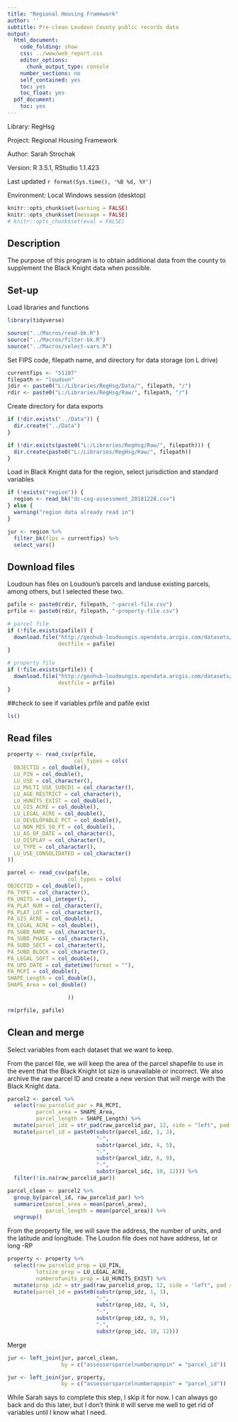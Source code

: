 ```yaml
---
title: "Regional Housing Framework"
author: ''
subtitle: Pre-clean Loudoun County public records data
output:
  html_document:
    code_folding: show
    css: ../www/web_report.css
    editor_options:
      chunk_output_type: console
    number_sections: no
    self_contained: yes
    toc: yes
    toc_float: yes
  pdf_document:
    toc: yes
---
```


<link rel="stylesheet" href="//fonts.googleapis.com/css?family=Lato" />

Library: RegHsg

Project: Regional Housing Framework

Author: Sarah Strochak

Version: R 3.5.1, RStudio 1.1.423

Last updated `r format(Sys.time(), '%B %d, %Y')`

Environment: Local Windows session (desktop)


```r
knitr::opts_chunk$set(warning = FALSE)
knitr::opts_chunk$set(message = FALSE)
# knitr::opts_chunk$set(eval = FALSE)
```

## Description

The purpose of this program is to obtain additional data from the county to supplement the Black Knight data when possible.

## Set-up
Load libraries and functions
```r
library(tidyverse)

source("../Macros/read-bk.R")
source("../Macros/filter-bk.R")
source("../Macros/select-vars.R")

```


Set FIPS code, filepath name, and directory for data storage (on L drive)

```r
currentfips <- "51107"
filepath <- "loudoun"
jdir <- paste0("L:/Libraries/RegHsg/Data/", filepath, "/")
rdir <- paste0("L:/Libraries/RegHsg/Raw/", filepath, "/")


```


Create directory for data exports
```r
if (!dir.exists("../Data")) {
  dir.create("../Data")
}

if (!dir.exists(paste0("L:/Libraries/RegHsg/Raw/", filepath))) {
  dir.create(paste0("L:/Libraries/RegHsg/Raw/", filepath))
}

```

Load in Black Knight data for the region, select jurisdiction and standard variables
```r
if (!exists("region")) {
  region <- read_bk("dc-cog-assessment_20181228.csv")
} else {
  warning("region data already read in")
}

jur <- region %>% 
  filter_bk(fips = currentfips) %>% 
  select_vars()

```
## Download files

Loudoun has files on Loudoun's parcels and landuse existing parcels, among others, but I selected these two. 

```r
pafile <- paste0(rdir, filepath, "-parcel-file.csv")
prfile <- paste0(rdir, filepath, "-property-file.csv")

# parcel file
if (!file.exists(pafile)) {
  download.file("http://geohub-loudoungis.opendata.arcgis.com/datasets/940679f5fe8444699893a1ed7bb7c2c6_5.csv",
                destfile = pafile)
}

# property file
if (!file.exists(prfile)) {
  download.file("http://geohub-loudoungis.opendata.arcgis.com/datasets/5ef377801d824cd0b483d800f862675d_1.csv",
                destfile = prfile)
}

```
##check to see if variables prfile and pafile exist
```r
ls()
```
## Read files
```r

property <- read_csv(prfile,
                     col_types = cols(
  OBJECTID = col_double(),
  LU_PIN = col_double(),
  LU_USE = col_character(),
  LU_MULTI_USE_SUBCD1 = col_character(),
  LU_AGE_RESTRICT = col_character(),
  LU_HUNITS_EXIST = col_double(),
  LU_GIS_ACRE = col_double(),
  LU_LEGAL_ACRE = col_double(),
  LU_DEVELOPABLE_PCT = col_double(),
  LU_NON_RES_SQ_FT = col_double(),
  LU_AS_OF_DATE = col_character(),
  LU_DISPLAY = col_character(),
  LU_TYPE = col_character(),
  LU_USE_CONSOLIDATED = col_character()
))

parcel <- read_csv(pafile,
                   col_types = cols(
OBJECTID = col_double(),
PA_TYPE = col_character(),
PA_UNITS = col_integer(),
PA_PLAT_NUM = col_character(),
PA_PLAT_LOT = col_character(),
PA_GIS_ACRE = col_double(),
PA_LEGAL_ACRE = col_double(),
PA_SUBD_NAME = col_character(),
PA_SUBD_PHASE = col_character(),
PA_SUBD_SECT = col_character(),
PA_SUBD_BLOCK = col_character(),
PA_LEGAL_SQFT = col_double(),
PA_UPD_DATE = col_datetime(format = ""),
PA_MCPI = col_double(),
SHAPE_Length = col_double(),
SHAPE_Area = col_double()

                   ))

rm(prfile, pafile)

```

## Clean and merge

Select variables from each dataset that we want to keep.

From the parcel file, we will keep the area of the parcel shapefile to use in the event that the Black Knight lot size is unavailable or incorrect.
We also archive the raw parcel ID and create a new version that will merge with the Black Knight data.

```r
parcel2 <- parcel %>% 
  select(raw_parcelid_par = PA_MCPI,
         parcel_area = SHAPE_Area, 
         parcel_length = SHAPE_Length) %>% 
  mutate(parcel_idz = str_pad(raw_parcelid_par, 12, side = "left", pad = "0")) %>% 
  mutate(parcel_id = paste0(substr(parcel_idz, 1, 3),
                            "-",
                            substr(parcel_idz, 4, 5),
                            "-", 
                            substr(parcel_idz, 6, 9),
                            "-",
                            substr(parcel_idz, 10, 12))) %>% 
  filter(!is.na(raw_parcelid_par))

```

```r

parcel_clean <- parcel2 %>% 
  group_by(parcel_id, raw_parcelid_par) %>% 
  summarize(parcel_area = mean(parcel_area),
            parcel_length = mean(parcel_area)) %>% 
  ungroup()

```

From the property file, we will save the address, the number of units, and the latitude and longitude.
The Loudon file does not have address, lat or long -RP
```r
property <- property %>% 
  select(raw_parcelid_prop = LU_PIN,
         lotsize_prop = LU_LEGAL_ACRE,
         numberofunits_prop = LU_HUNITS_EXIST) %>% 
  mutate(prop_idz = str_pad(raw_parcelid_prop, 12, side = "left", pad = "0")) %>% 
  mutate(parcel_id = paste0(substr(prop_idz, 1, 3),
                            "-",
                            substr(prop_idz, 4, 5),
                            "-", 
                            substr(prop_idz, 6, 9),
                            "-",
                            substr(prop_idz, 10, 12)))

```

Merge


```r

jur <- left_join(jur, parcel_clean, 
                 by = c("assessorsparcelnumberapnpin" = "parcel_id"))

jur <- left_join(jur, property, 
                 by = c("assessorsparcelnumberapnpin" = "parcel_id"))

```

While Sarah says to complete this step, I skip it for now. I can always go back and do this later, but I don't think it will serve me well to get rid of variables until I know what I need. 
